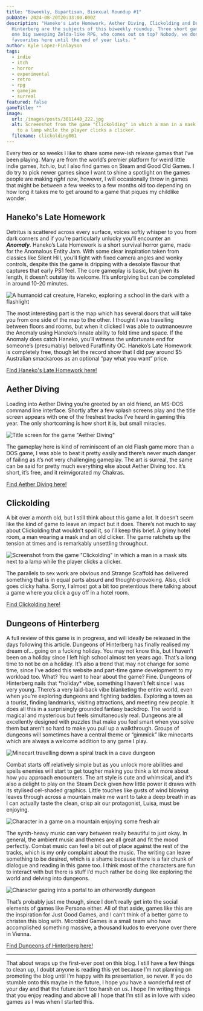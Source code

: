 ```yaml
---
title: "Biweekly, Bipartisan, Bisexual Roundup #1"
pubDate: 2024-08-20T20:33:00.000Z
description: "Haneko's Late Homework, Aether Diving, Clickolding and Dungeons of
  Hinterberg are the subjects of this biweekly roundup. Three short games versus
  one big sweeping Zelda-like RPG, who comes out on top? Nobody, we don't play
  favourites here until the end of year lists. "
author: Kyle Lopez-Finlayson
tags:
  - indie
  - itch
  - horror
  - experimental
  - retro
  - rpg
  - gamejam
  - surreal
featured: false
gameTitle: ""
image:
  url: /images/posts/3011440_222.jpg
  alt: Screenshot from the game "Clickolding" in which a man in a mask sits next
    to a lamp while the player clicks a clicker.
  filename: clickolding001
---
```

Every two or so weeks I like to share some new-ish release games that I’ve been playing. Many are from the world’s premier platform for weird little indie games, Itch.io, but I also find games on Steam and Good Old Games. I do try to pick newer games since I want to shine a spotlight on the games people are making *right now*, however, I will occasionally throw in games that might be between a few weeks to a few months old too depending on how long it takes me to get around to a game that piques my childlike wonder.

## Haneko's Late Homework

Detritus is scattered across every surface, voices softly whisper to you from dark corners and if you’re particularly unlucky you’ll encounter an ***Anomaly***. Haneko’s Late Homework is a short survival horror game, made for the Anomalous Entity Jam. With some clear inspiration taken from classics like Silent Hill, you’ll fight with fixed camera angles and wonky controls, despite this the game is dripping with a desolate flavour that captures that early PS1 feel. The core gameplay is basic, but given its length, it doesn’t outstay its welcome. It’s unforgiving but can be completed in around 10-20  minutes.

![A humanoid cat creature, Haneko, exploring a school in the dark with a flashlight](/images/posts/screenshot-16_08_2024-11_12_05-am.png "I'm scared all the time")

The most interesting part is the map which has several doors that will take you from one side of the map to the other. I thought I was travelling between floors and rooms, but when it clicked I was able to outmanoeuvre the Anomaly using Haneko’s innate ability to fold time and space. If the Anomaly does catch Haneko, you’ll witness the unfortunate end for someone’s (presumably) beloved Furaffinity OC.  Haneko’s Late Homework is completely free, though let the record show that I did pay around $5 Australian smackaroos as an optional “pay what you want” price.

[Find Haneko's Late Homework here!](https://sodaraptor.itch.io/late-homework)

## Aether Diving

Loading into Aether Diving you’re greeted by an old friend, an MS-DOS command line interface. Shortly after a few splash screens play and the title screen appears with one of the freshest tracks I’ve heard in gaming this year. The only shortcoming is how short it is, but small miracles.

![Title screen for the game "Aether Diving"](/images/posts/aether-diving-18_08_2024-11_29_15-am.png "Aether Diving Title Screen")

The gameplay here is kind of reminiscent of an old Flash game more than a DOS game, I was able to beat it pretty easily and there’s never much danger of failing as it’s not very challenging gameplay. The art is surreal, the same can be said for pretty much everything else about  Aether Diving too. It’s short, it’s free, and it reinvigorated my Chakras.

[Find Aether Diving here!](https://raphss.itch.io/aetherdiving)

## Clickolding

A bit over a month old, but I still think about this game a lot.  It doesn’t seem like the kind of game to leave an impact but it does.  There’s not much to say about Clickolding that wouldn’t spoil it, so  I’ll keep this brief. A grimy hotel room, a man wearing a mask and an old clicker. The game ratchets up the tension at times and is remarkably unsettling throughout.

![Screenshot from the game "Clickolding" in which a man in a mask sits next to a lamp while the player clicks a clicker.](/images/posts/3011440_222.jpg "Hope I Don't Click Off")

The parallels to sex work are obvious and Strange Scaffold has delivered something that is in equal parts absurd and thought-provoking. Also, click goes clicky haha. Sorry, I almost got a bit too pretentious there talking about a game where you click a guy off in a hotel room.

[Find Clickolding here!](https://store.steampowered.com/app/3011440/CLICKOLDING/)

## Dungeons of Hinterberg

A full review of this game is in progress, and will ideally be released in the days following this article. Dungeons of Hinterberg has finally realised my dream of… going on a fucking holiday. You may not know this, but I haven’t been on a holiday since I left high school almost ten years ago. That’s a long time to not be on a holiday. It’s also a trend that may not change for some time, since I’ve added this website and part-time game development to my workload too. What?  You want to hear about the game? Fine. Dungeons of Hinterberg nails that \*holiday\* vibe, something I haven’t felt since I was very young.  There’s a very laid-back vibe blanketing the entire world, even when you’re exploring dungeons and fighting baddies. Exploring a town as a tourist, finding landmarks, visiting attractions, and meeting new people. It does all this in a surprisingly grounded fantasy backdrop. The world is magical and mysterious but feels simultaneously real. Dungeons are all excellently designed with puzzles that make you feel smart when you solve them but aren’t so hard to make you pull up a walkthrough. Groups of dungeons will sometimes have a central theme or “gimmick” like minecarts which are always a welcome addition to any game I play.

![Minecart travelling down a spiral track in a cave dungeon](/images/posts/1983260_213.jpg "The Downward Spiral")

Combat starts off relatively simple but as you unlock more abilities and spells enemies will start to get tougher making you think a lot more about how you approach encounters. The art style is cute and whimsical, and it’s also a delight to play on the Steam Deck given how little power it draws with its stylised cel-shaded graphics. Little touches like gusts of wind blowing leaves through across a mountain make me want to take a deep breath in as I can actually taste the clean, crisp air our protagonist, Luisa, must be enjoying.

![Character in a game on a mountain enjoying some fresh air](/images/posts/1983260_212.jpg "Crisp, Clean Air")

The synth-heavy music can vary between really beautiful to just okay. In general, the ambient music and themes are all great and fit the mood perfectly. Combat music can feel a bit out of place against the rest of the tracks, which is my only complaint about the music. The writing can leave something to be desired, which is a shame because there is a fair chunk of dialogue and reading in this game too. I think most of the characters are fun to interact with but there is stuff I’d much rather be doing like exploring the world and delving into dungeons.

![Character gazing into a portal to an otherwordly dungeon](/images/posts/doh_03_ice-portal.jpg "Stare into the abyss, Luisa")

That’s probably just me though, since I don’t really get into the social elements of games like Persona either. All of that aside, games like this are the inspiration for Just Good Games, and I can’t think of a better game to christen this blog with. Microbird Games is a small team who have accomplished something massive, a thousand kudos to everyone over there in Vienna.

[Find Dungeons of Hinterberg here!](https://store.steampowered.com/app/1983260/Dungeons_of_Hinterberg/)[](https://store.steampowered.com/app/1983260/Dungeons_of_Hinterberg/)

---

That about wraps up the first-ever post on this blog. I still have a  few things to clean up, I doubt anyone is reading this yet because  I’m not planning on promoting the blog until I’m happy with its presentation, so never. If you do stumble onto this maybe in the future, I hope you have a wonderful rest of your day and that the future isn’t too harsh on us. I hope I’m writing things that you enjoy reading and above all I hope that I’m still as in love with video games as I  was when I started this.
